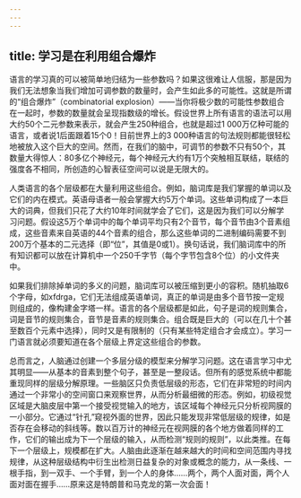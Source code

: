 ```yaml
---
---
---
```

title: 学习是在利用组合爆炸
---




语言的学习真的可以被简单地归结为一些参数吗？如果这很难让人信服，那是因为我们无法想象当我们增加可调参数的数量时，会产生如此多的可能性。这就是所谓的“组合爆炸”（combinatorial explosion）——当你将极少数的可能性参数组合在一起时，参数的数量就会呈现指数级的增长。假设世界上所有语言的语法可以用大约50个二元参数来表示，就会产生250种组合，也就是超过1 000万亿种可能的语言，或者说1后面跟着15个0！目前世界上的3 000种语言的句法规则都能很轻松地被放入这个巨大的空间。然而，在我们的脑中，可调节的参数不只有50个，其数量大得惊人：80多亿个神经元，每个神经元大约有1万个突触相互联结，联结的强度各不相同，所创造的心智表征空间可以说是无限大的。

人类语言的各个层级都在大量利用这些组合。例如，脑词库是我们掌握的单词以及它们的内在模式。英语母语者一般会掌握大约5万个单词。这些单词构成了一本巨大的词典，但我们只花了大约10年时间就学会了它们，这是因为我们可以分解学习问题。假设这5万个单词中的每个单词平均只有2个音节，每个音节由3个音素组成，这些音素来自英语的44个音素的组合，那么这些单词的二进制编码需要不到200万个基本的二元选择（即“位”，其值是0或1）。换句话说，我们脑词库中的所有知识都可以放在计算机中一个250千字节（每个字节包含8个位）的小文件夹中。

如果我们排除掉单词的多义的问题，脑词库可以被压缩到更小的容积。随机抽取6个字母，如xfdrga，它们无法组成英语单词，真正的单词是由多个音节按一定规则组成的，像构建金字塔一样。语言的各个层级都是如此，句子是词的规则集合，词是音节的规则集合，音节是音素的规则集合。组合既是巨大的（可以在几十个甚至数百个元素中选择），同时又是有限制的（只有某些特定组合才会成立）。学习一门语言就必须要知道在各个层级上界定这些组合的参数。

总而言之，人脑通过创建一个多层分级的模型来分解学习问题。这在语言学习中尤其明显——从基本的音素到整个句子，甚至是一整段话。但所有的感觉系统中都能重现同样的层级分解原理。一些脑区只负责低层级的形态，它们在非常短的时间内通过一个非常小的空间窗口来观察世界，从而分析最细微的形态。例如，初级视觉区域是大脑皮层中第一个接受视觉输入的地方，该区域每个神经元只分析视网膜的一小部分。它通过“针孔”窥视外面的世界，因此只能发现非常低层级的规律，如是否存在会移动的斜线等。数以百万计的神经元在视网膜的各个地方做着同样的工作，它们的输出成为下一个层级的输入，从而检测“规则的规则”，以此类推。在每下一个层级上，规模都在扩大。人脑由此逐渐在越来越大的时间和空间范围内寻找规律，从这种层级结构中衍生出检测日益复杂的对象或概念的能力，从一条线、一根手指，到一双手、一个手臂，到一个人的身体……两个，两个人面对面，两个人面对面在握手……原来这是特朗普和马克龙的第一次会面！